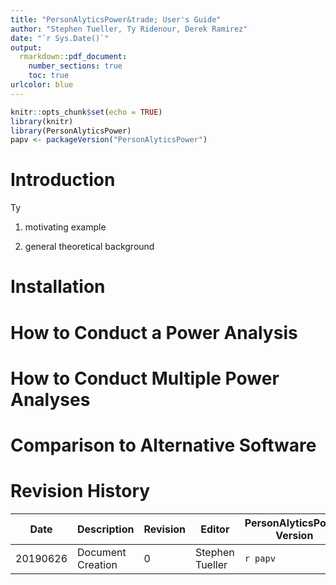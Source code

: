 ---
title: "PersonAlyticsPower&trade; User's Guide"
author: "Stephen Tueller, Ty Ridenour, Derek Ramirez"
date: "`r Sys.Date()`"
output: 
  rmarkdown::pdf_document:
    number_sections: true
    toc: true
urlcolor: blue
---

```{r setup, include=FALSE}
knitr::opts_chunk$set(echo = TRUE)
library(knitr)
library(PersonAlyticsPower)
papv <- packageVersion("PersonAlyticsPower")
```

# Introduction

Ty

1. motivating example

2. general theoretical background

# Installation


# How to Conduct a Power Analysis


# How to Conduct Multiple Power Analyses


# Comparison to Alternative Software






# Revision History 

Date     | Description       | Revision | Editor         | PersonAlyticsPower Version
---------|-------------------|----------|----------------|---------------------------
20190626 | Document Creation | 0        | Stephen Tueller| `r papv`


